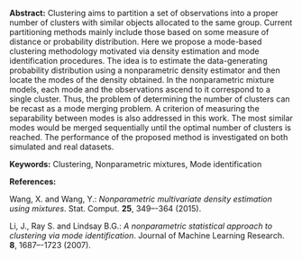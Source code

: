 <span>**Abstract:**</span> Clustering aims to partition a set of
observations into a proper number of clusters with similar objects
allocated to the same group. Current partitioning methods mainly include
those based on some measure of distance or probability distribution.
Here we propose a mode-based clustering methodology motivated via
density estimation and mode identification procedures. The idea is to
estimate the data-generating probability distribution using a
nonparametric density estimator and then locate the modes of the density
obtained. In the nonparametric mixture models, each mode and the
observations ascend to it correspond to a single cluster. Thus, the
problem of determining the number of clusters can be recast as a mode
merging problem. A criterion of measuring the separability between modes
is also addressed in this work. The most similar modes would be merged
sequentially until the optimal number of clusters is reached. The
performance of the proposed method is investigated on both simulated and
real datasets.

<span>**Keywords:**</span> Clustering, Nonparametric mixtures, Mode
identification

<span>**References:**</span>

Wang, X. and Wang, Y.: *Nonparametric multivariate density estimation
using mixtures*. Stat. Comput. **25**, 349–-364 (2015).

Li, J., Ray S. and Lindsay B.G.: *A nonparametric statistical approach
to clustering via mode identification*. Journal of Machine Learning
Research. **8**, 1687–-1723 (2007).
